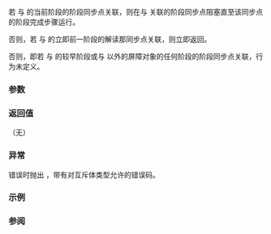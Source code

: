 {{cpp/thread/barrier/title|wait}}
{{cpp/thread/barrier/navbar}}
{{ddcl|since=c++20|
void wait( arrival_token&amp;&amp; arrival ) const;
}}

若 {{c|arrival}} 与 {{c|*this}} 的当前阶段的阶段同步点关联，则在与 {{c|arrival}} 关联的阶段同步点阻塞直至该同步点的阶段完成步骤运行。

否则，若 {{c|arrival}} 与 {{c|*this}} 的立即前一阶段的解读那同步点关联，则立即返回。

否则，即若 {{c|arrival}} 与 {{c|*this}} 的较早阶段或与 {{c|*this}} 以外的屏障对象的任何阶段的阶段同步点关联，行为未定义。

===参数===
{{par begin}}
{{par|arrival|由先前在同一 {{tt|barrier}} 上调用 {{rlpt|arrive}} 获得的 {{tt|arrival_token}}}}
{{par end}}

===返回值===
（无）

===异常===
错误时抛出 {{lc|std::system_error}}，带有对互斥体类型允许的错误码。

===示例===
{{example}}

===参阅===
{{dsc begin}}
{{dsc inc|cpp/thread/barrier/dsc arrive}}
{{dsc end}}

{{langlinks|en|es|ja|ru}}